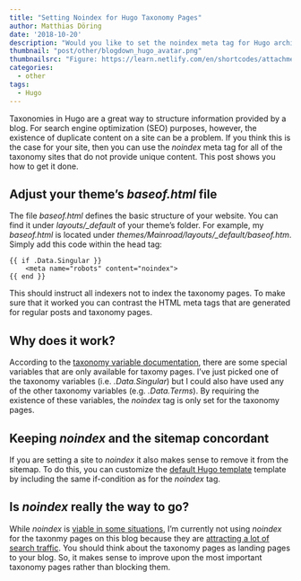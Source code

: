 ```yaml
---
title: "Setting Noindex for Hugo Taxonomy Pages"
author: Matthias Döring
date: '2018-10-20'
description: "Would you like to set the noindex meta tag for Hugo archive pages? This post shows how it is possible!"
thumbnail: "post/other/blogdown_hugo_avatar.png"
thumbnailsrc: "Figure: https://learn.netlify.com/en/shortcodes/attachments/"
categories:
  - other
tags:
  - Hugo
---
```


Taxonomies in Hugo are a great way to structure information provided by a blog. For search engine optimization (SEO) purposes, however, the existence of duplicate content on a site can be a problem. If you think this is the case for your site, then you can use the *noindex* meta tag for all of the taxonomy sites that do not provide unique content. This post shows you how to get it done. 
<!--more-->

## Adjust your theme's *baseof.html* file

The file *baseof.html* defines the basic structure of your website. You can find it under *layouts/\_default* of your theme's folder. For example, my *baseof.html* is located under *themes/Mainroad/layouts/\_default/baseof.htm*. Simply add this code within the head tag:

```
{{ if .Data.Singular }}
    <meta name="robots" content="noindex">
{{ end }}
```

This should instruct all indexers not to index the taxonomy pages. To make sure that it worked you can contrast the HTML meta tags that are generated for regular posts and taxonomy pages.

## Why does it work?

According to the [taxonomy variable documentation](https://gohugo.io/variables/taxonomy/#example-usage-of-site-taxonomies), there are some special variables that are only available for taxomy pages. I've just picked one of the taxonomy variables (i.e. *.Data.Singular*) but I could also have used any of the other taxonomy variables (e.g. *.Data.Terms*). By requiring the existence of these variables, the *noindex* tag is only set for the taxonomy pages.

## Keeping *noindex* and the sitemap concordant

If you are setting a site to *noindex* it also makes sense to remove it from the sitemap. To do this, you can customize the [default Hugo template](https://gohugo.io/templates/sitemap-template/) template by including the same if-condition as for the *noindex* tag.

## Is *noindex* really the way to go?

While *noindex* is [viable in some situations](https://www.searchenginejournal.com/noindex-category-other-listing-pages/255811/), I'm currently not using *noindex* for the taxonmy pages on this blog because they are [attracting a lot of search traffic](https://yoast.com/ask-yoast-noindexing-tags-categories-foodblog/). You should think about the taxonomy pages as landing pages to your blog. So, it makes sense to improve upon the most important taxonomy pages rather than blocking them.
